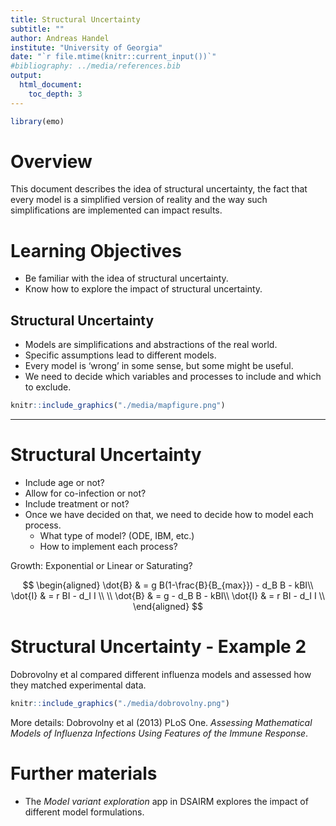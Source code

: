 ```yaml
---
title: Structural Uncertainty
subtitle: ""
author: Andreas Handel
institute: "University of Georgia"
date: "`r file.mtime(knitr::current_input())`"
#bibliography: ../media/references.bib
output: 
  html_document:
    toc_depth: 3
---
```


```r
library(emo)
```


# Overview
This document describes the idea of structural uncertainty, the fact that every model is a simplified version of reality and the way such simplifications are implemented can impact results.

# Learning Objectives
* Be familiar with the idea of structural uncertainty.
* Know how to explore the impact of structural uncertainty.



## Structural Uncertainty
* Models are simplifications and abstractions of the real world.
* Specific assumptions lead to different models.
* Every model is 'wrong' in some sense, but some might be useful.
* We need to decide which variables and processes to include and which to exclude.

```r
knitr::include_graphics("./media/mapfigure.png")
```



---
# Structural Uncertainty
  * Include age or not?
  * Allow for co-infection or not?
  * Include treatment or not?
* Once we have decided on that, we need to decide how to model each process.
  * What type of model? (ODE, IBM, etc.)
  * How to implement each process?


Growth: Exponential or Linear or Saturating?

$$
\begin{aligned}
\dot{B} & = g B(1-\frac{B}{B_{max}}) - d_B B - kBI\\
\dot{I} & = r BI - d_I I \\
\\
\dot{B} & = g - d_B B - kBI\\
\dot{I} & = r BI - d_I I \\
\end{aligned}
$$




# Structural Uncertainty - Example 2
Dobrovolny et al compared different influenza models and assessed how they matched experimental data.

```r
knitr::include_graphics("./media/dobrovolny.png")
```

More details: Dobrovolny et al (2013) PLoS One. _Assessing Mathematical Models of Influenza Infections Using Features of the Immune Response_.




# Further materials
* The _Model variant exploration_ app in DSAIRM explores the impact of different model formulations.

